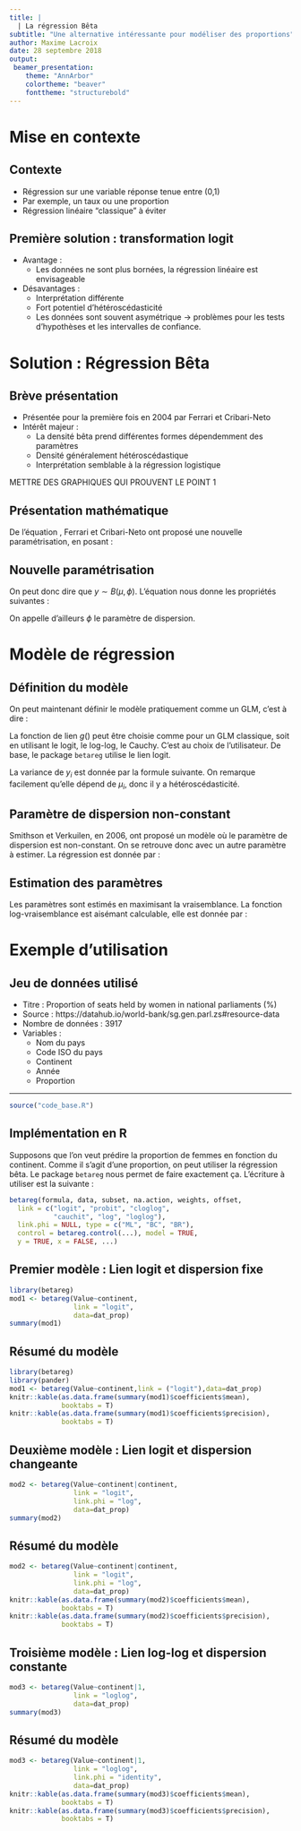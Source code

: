 ```yaml
---
title: |
  | La régression Bêta 
subtitle: "Une alternative intéressante pour modéliser des proportions"
author: Maxime Lacroix
date: 28 septembre 2018
output: 
 beamer_presentation:
    theme: "AnnArbor"
    colortheme: "beaver"
    fonttheme: "structurebold"
---
```


# Mise en contexte

## Contexte

- Régression sur une variable réponse tenue entre (0,1)
- Par exemple, un taux ou une proportion
- Régression linéaire "classique" à éviter

## Première solution : transformation logit

\begin{exampleblock}{Première transformation possible}
\begin{equation} 
  \widetilde{y} = log(\frac{y}{1-y})
  \label{eq:beta_base}
\end{equation} 
\end{exampleblock}

- Avantage :
    - Les données ne sont plus bornées, la régression linéaire est envisageable
- Désavantages : 
    - Interprétation différente
    - Fort potentiel d'hétéroscédasticité
    - Les données sont souvent asymétrique $\rightarrow$ problèmes pour les tests d'hypothèses et les intervalles de confiance.
    


# Solution : Régression Bêta

## Brève présentation 

- Présentée pour la première fois en 2004 par Ferrari et Cribari-Neto
- Intérêt majeur : 
    - La densité bêta prend différentes formes dépendemment des paramètres
    - Densité généralement hétéroscédastique
    - Interprétation semblable à la régression logistique

METTRE DES GRAPHIQUES QUI PROUVENT LE POINT 1

## Présentation mathématique

\begin{exampleblock}{Densité d'une loi bêta}
\begin{equation} 
  f_Y\left(y\right) = \frac{\Gamma(\alpha+\beta)}{\Gamma(\alpha)\Gamma(\beta)} y^{\alpha-1}(1-y)^{\beta - 1}
  \label{eq:beta_base}
\end{equation} 
\end{exampleblock}

De l'équation \ref{eq:beta_base}, Ferrari et Cribari-Neto ont proposé une nouvelle paramétrisation, en posant :
\begin{itemize}
  \item $\mu = \frac{\alpha}{\alpha + \beta}$
  \item $\phi = \alpha + \beta$
\end{itemize}  

## Nouvelle paramétrisation

\begin{exampleblock}{Densité sous la nouvelle paramétrisation}
\begin{equation} 
  f_{Y}\left(y\right) = \frac{\Gamma(\mu\phi)}{\Gamma((1-\mu)\phi)} y^{\mu\phi-1}(1-y)^{(1-\mu)(\phi-1)}
  \label{eq:beta_nouvelle}
\end{equation} 
\end{exampleblock}

On peut donc dire que $y\sim B(\mu,\phi)$. L'équation \ref{eq:beta_nouvelle} nous donne les propriétés suivantes : 
\begin{itemize}
  \item $E(y) = \mu$
  \item $Var(y) = \frac{\mu(1-\mu)}{1+\phi}$
\end{itemize} 

On appelle d'ailleurs $\phi$ le paramètre de dispersion.

# Modèle de régression

## Définition du modèle
On peut maintenant définir le modèle pratiquement comme un GLM, c'est à dire : 
\begin{exampleblock}{Modèle de régression bêta simple}
\begin{equation} 
  g(\mu_i) = x_i^t\beta = \eta_i
  \label{eq:beta_mod}
\end{equation} 
\end{exampleblock}

La fonction de lien $g()$ peut être choisie comme pour un GLM classique, soit en utilisant le logit, le log-log, le Cauchy. C'est au choix de l'utilisateur. De base, le package ```betareg``` utilise le lien logit. 

La variance de $y_i$ est donnée par la formule suivante. On remarque facilement qu'elle dépend de $\mu_i$, donc il y a hétéroscédasticité.

\begin{exampleblock}{}
\begin{equation} 
  VAR(y_i) = \frac{\mu_i(1- \mu_i)}{1 + \phi}
  \label{eq:var}
\end{equation} 
\end{exampleblock}

## Paramètre de dispersion non-constant

Smithson et Verkuilen, en 2006, ont proposé un modèle où le paramètre de dispersion est non-constant. On se retrouve donc avec un autre paramètre à estimer. La régression est donnée par : 

\begin{exampleblock}{Modèle de régression bêta avec dispersion changeante}
\begin{equation} 
  g_1(\mu_i) = x_i^t\beta = \eta_{1i}
  \label{eq:var}
\end{equation}
\begin{equation} 
  g_2(\phi_i) = z_i^t\gamma = \eta_{2i}
  \label{eq:var4}
\end{equation}
\end{exampleblock}

## Estimation des paramètres

Les paramètres sont estimés en maximisant la vraisemblance. La fonction log-vraisemblance est aisémant calculable, elle est donnée par : 
\begin{exampleblock}{Fonction du log-vraisemblance}
\begin{equation}
\begin{aligned}
l_i(\mu_i,\phi_i) =  & log\Gamma(\phi_i) - log\Gamma(\mu_i\phi_i) - \\
      & log\Gamma((1-\mu_i)\phi_i) + (\mu_i\phi_i - 1)log(y_i) + \\
      & ((1-\mu_i)\phi_i-1)log(1-y_i)
      \label{eq:var}
\end{aligned}
\end{equation}
\end{exampleblock}

# Exemple d'utilisation

## Jeu de données utilisé

- Titre : Proportion of seats held by women in national parliaments (%)
- Source : https://datahub.io/world-bank/sg.gen.parl.zs#resource-data
- Nombre de données : 3917 
- Variables : 
    - Nom du pays
    - Code ISO du pays
    - Continent
    - Année
    - Proportion

---

```r
source("code_base.R")
```

## Implémentation en R

Supposons que l'on veut prédire la proportion de femmes en fonction du continent. Comme il s'agit d'une proportion, on peut utiliser la régression bêta. Le package ```betareg``` nous permet de faire exactement ça. L'écriture à utiliser est la suivante : 

```r
betareg(formula, data, subset, na.action, weights, offset,
  link = c("logit", "probit", "cloglog", 
           "cauchit", "log", "loglog"),
  link.phi = NULL, type = c("ML", "BC", "BR"),
  control = betareg.control(...), model = TRUE,
  y = TRUE, x = FALSE, ...)
```

## Premier modèle : Lien logit et dispersion fixe 

```r
library(betareg)
mod1 <- betareg(Value~continent,
                link = "logit",
                data=dat_prop)
summary(mod1)
```

## Résumé du modèle


```r
library(betareg)
library(pander)
mod1 <- betareg(Value~continent,link = ("logit"),data=dat_prop)
knitr::kable(as.data.frame(summary(mod1)$coefficients$mean),
             booktabs = T)
knitr::kable(as.data.frame(summary(mod1)$coefficients$precision),
             booktabs = T)
```

## Deuxième modèle : Lien logit et dispersion changeante

```r
mod2 <- betareg(Value~continent|continent,
                link = "logit",
                link.phi = "log",
                data=dat_prop)
summary(mod2)
```

## Résumé du modèle


```r
mod2 <- betareg(Value~continent|continent,
                link = "logit",
                link.phi = "log",
                data=dat_prop)
knitr::kable(as.data.frame(summary(mod2)$coefficients$mean),
             booktabs = T)
knitr::kable(as.data.frame(summary(mod2)$coefficients$precision),
             booktabs = T)
```

## Troisième modèle : Lien log-log et dispersion constante

```r
mod3 <- betareg(Value~continent|1,
                link = "loglog",
                data=dat_prop)
summary(mod3)
```

## Résumé du modèle


```r
mod3 <- betareg(Value~continent|1,
                link = "loglog",
                link.phi = "identity",
                data=dat_prop)
knitr::kable(as.data.frame(summary(mod3)$coefficients$mean),
             booktabs = T)
knitr::kable(as.data.frame(summary(mod3)$coefficients$precision),
             booktabs = T)
```



